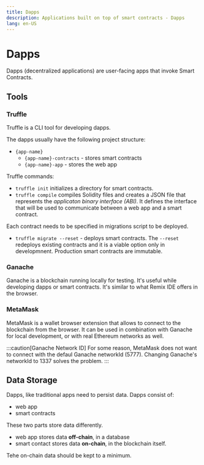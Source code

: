 ```yaml
---
title: Dapps
description: Applications built on top of smart contracts - Dapps
lang: en-US
---
```


# Dapps

Dapps (decentralized applications) are user-facing apps that invoke Smart
Contracts.

## Tools

### Truffle

Truffle is a CLI tool for developing dapps.

The dapps usually have the following project structure:

- `{app-name}`
  - `{app-name}-contracts` - stores smart contracts
  - `{app-name}-app` - stores the web app

Truffle commands:

- `truffle init` initializes a directory for smart contracts.
- `truffle compile` compiles Solidity files and creates a JSON file that
  represents the *applicaton binary interface (ABI)*. It defines the interface
  that will be used to communicate between a web app and a smart contract.

Each contract needs to be specified in migrations script to be deployed.

- `truffle migrate --reset` - deploys smart contracts. The `--reset` redeploys
  existing contracts and it is a viable option only in developmnent. Production
  smart contracts are immutable.

### Ganache

Ganache is a blockchain running locally for testing. It's useful while developing
dapps or smart contracts. It's similar to what Remix IDE offers in the browser.

### MetaMask

MetaMask is a wallet browser extension that allows to connect to the blockchain from the
browser. It can be used in combination with Ganache for local development, or with real
Ethereum networks as well. 

:::caution[Ganache Network ID]
For some reason, MetaMask does not want to connect with the defaul Ganache
networkId (5777). Changing Ganache's networkId to 1337 solves the problem.
:::

## Data Storage

Dapps, like traditional apps need to persist data. Dapps consist of:

- web app
- smart contracts

These two parts store data differently.

- web app stores data **off-chain**, in a database
- smart contact stores data **on-chain**, in the blockchain itself.

Tehe on-chain data should be kept to a minimum.
